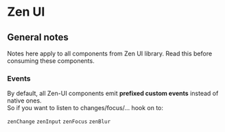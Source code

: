 <Meta title="Guides/Getting started" />

# Zen UI

## General notes

Notes here apply to all components from Zen UI library.
Read this before consuming these components.

### Events

By default, all Zen-UI components emit **prefixed custom events** instead of native ones.<br/>
So if you want to listen to changes/focus/... hook on to:

`zenChange`
`zenInput`
`zenFocus`
`zenBlur`
